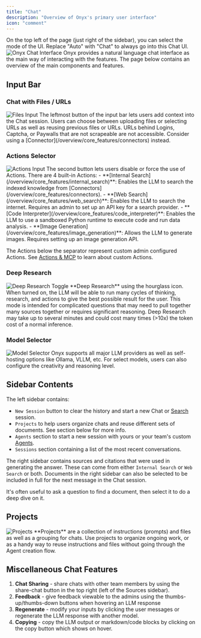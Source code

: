 ```yaml
---
title: "Chat"
description: "Overview of Onyx's primary user interface"
icon: "comment"
---
```


<Tip>
  On the top left of the page (just right of the sidebar), you can select the mode of the UI. Replace "Auto" with "Chat" to always go into this Chat UI.
</Tip>
<img className="rounded-image" src="/assets/overview/core_features/chat_ui.png" alt="Onyx Chat Interface"/>
Onyx provides a natural language chat interface as the main way of interacting with the features. The page below contains an overview of the main components and features.

## Input Bar

### Chat with Files / URLs
<img className="rounded-image" src="/assets/overview/core_features/files.png" alt="Files Input"/>
The leftmost button of the input bar lets users add context into the Chat session. Users can choose between uploading files or selecting URLs as well as reusing previous files or URLs.
<Note>
  URLs behind Logins, Captcha, or Paywalls that are not scrapeable are not accessible. Consider using a [Connector](/overview/core_features/connectors) instead.
</Note>

### Actions Selector
<img className="rounded-image" src="/assets/overview/core_features/actions.png" alt="Actions Input"/>
The second button lets users disable or force the use of Actions. There are 4 built-in Actions:
- **[Internal Search](/overview/core_features/internal_search)**: Enables the LLM to search the indexed knowledge from [Connectors](/overview/core_features/connectors).
- **[Web Search](/overview/core_features/web_search)**: Enables the LLM to search the internet. Requires an admin to set up an API key for a search provider.
- **[Code Interpreter](/overview/core_features/code_interpreter)**: Enables the LLM to use a sandboxed Python runtime to execute code and run data analysis.
- **[Image Generation](/overview/core_features/image_generation)**: Allows the LLM to generate images. Requires setting up an image generation API.

The Actions below the separator represent custom admin configured Actions. See [Actions & MCP](/overview/core_features/actions) to learn about custom Actions.

### Deep Research
<img className="rounded-image" src="/assets/overview/core_features/deep_research.png" alt="Deep Research"/>
Toggle **Deep Research** using the hourglass icon. When turned on, the LLM will be able to run many cycles of thinking, research, and actions to give the best possible
result for the user. This mode is intended for complicated questions that may need to pull together many sources together or requires significant reasoning.

<Note>
  Deep Research may take up to several minutes and could cost many times (>10x) the token cost of a normal inference.
</Note>

### Model Selector
<img className="rounded-image" src="/assets/overview/core_features/model_selector.png" alt="Model Selector"/>
Onyx supports all major LLM providers as well as self-hosting options like Ollama, VLLM, etc. For select models, users can also configure the creativity and reasoning level.

## Sidebar Contents
The left sidebar contains:
- `New Session` button to clear the history and start a new Chat or [Search](/overview/core_features/internal_search) session.
- `Projects` to help users organize chats and reuse different sets of documents. See section below for more info.
- `Agents` section to start a new session with yours or your team's custom [Agents](/overview/core_features/agents).
- `Sessions` section containing a list of the most recent conversations.

The right sidebar contains sources and citations that were used in generating the answer. These can come from either `Internal Search` or `Web Search` or both.
Documents in the right sidebar can also be selected to be included in full for the next message in the Chat session.

<Tip>
  It's often useful to ask a question to find a document, then select it to do a deep dive on it.
</Tip>

## Projects
<img className="rounded-image" src="/assets/overview/core_features/projects.png" alt="Projects"/>
**Projects** are a collection of instructions (prompts) and files as well as a grouping for chats. Use projects to organize ongoing work, or as a handy way to reuse instructions and files without going through the Agent creation flow.

## Miscellaneous Chat Features
1. **Chat Sharing** - share chats with other team members by using the share-chat button in the top right (left of the Sources sidebar).
2. **Feedback** - give feedback viewable to the admins using the thumbs-up/thumbs-down buttons when hovering an LLM response
3. **Regenerate** - modify your inputs by clicking the user messages or regenerate the LLM response with another model.
4. **Copying** - copy the LLM output or markdown/code blocks by clicking on the copy button which shows on hover.
